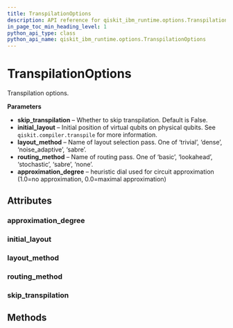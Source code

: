```yaml
---
title: TranspilationOptions
description: API reference for qiskit_ibm_runtime.options.TranspilationOptions
in_page_toc_min_heading_level: 1
python_api_type: class
python_api_name: qiskit_ibm_runtime.options.TranspilationOptions
---
```


# TranspilationOptions

<Class id="qiskit_ibm_runtime.options.TranspilationOptions" isDedicatedPage={true} github="https://github.com/Qiskit/qiskit-ibm-runtime/tree/stable/0.23/qiskit_ibm_runtime/options/transpilation_options.py#L38-L75" signature="TranspilationOptions(*args, **kwargs)">
  Transpilation options.

  **Parameters**

  *   **skip\_transpilation** – Whether to skip transpilation. Default is False.
  *   **initial\_layout** – Initial position of virtual qubits on physical qubits. See `qiskit.compiler.transpile` for more information.
  *   **layout\_method** – Name of layout selection pass. One of ‘trivial’, ‘dense’, ‘noise\_adaptive’, ‘sabre’.
  *   **routing\_method** – Name of routing pass. One of ‘basic’, ‘lookahead’, ‘stochastic’, ‘sabre’, ‘none’.
  *   **approximation\_degree** – heuristic dial used for circuit approximation (1.0=no approximation, 0.0=maximal approximation)

  ## Attributes

  ### approximation\_degree

  <Attribute id="qiskit_ibm_runtime.options.TranspilationOptions.approximation_degree" attributeTypeHint="UnsetType | float" attributeValue="Unset" />

  ### initial\_layout

  <Attribute id="qiskit_ibm_runtime.options.TranspilationOptions.initial_layout" attributeTypeHint="UnsetType | dict | List" attributeValue="Unset" />

  ### layout\_method

  <Attribute id="qiskit_ibm_runtime.options.TranspilationOptions.layout_method" attributeTypeHint="UnsetType | Literal['trivial', 'dense', 'noise_adaptive', 'sabre']" attributeValue="Unset" />

  ### routing\_method

  <Attribute id="qiskit_ibm_runtime.options.TranspilationOptions.routing_method" attributeTypeHint="UnsetType | Literal['basic', 'lookahead', 'stochastic', 'sabre', 'none']" attributeValue="Unset" />

  ### skip\_transpilation

  <Attribute id="qiskit_ibm_runtime.options.TranspilationOptions.skip_transpilation" attributeTypeHint="bool" attributeValue="False" />

  ## Methods
</Class>


